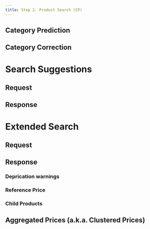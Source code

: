 ```yaml
---
title: Step 2. Product Search (CP)
---
```


## Category Prediction
## Category Correction

# Search Suggestions
## Request
## Response

# Extended Search
## Request
## Response
### Deprication warnings
### Reference Price
### Child Products
## Aggregated Prices (a.k.a. Clustered Prices)
